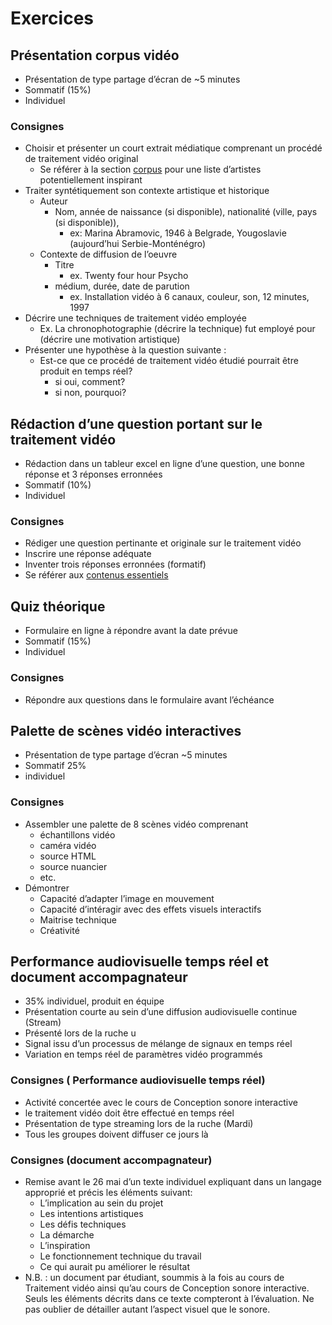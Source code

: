 # Exercices 

## Présentation corpus vidéo {#sommatif_1}
* Présentation de type partage d'écran de ~5 minutes
* Sommatif (15%) 
* Individuel

### Consignes 
* Choisir et présenter un court extrait médiatique comprenant un procédé de traitement vidéo original
    * Se référer à la section [corpus](#corpus) pour une liste d'artistes potentiellement inspirant 
* Traiter syntétiquement son contexte artistique et historique 
    * Auteur
        * Nom, année de naissance (si disponible), nationalité (ville, pays (si disponible)), 
            * ex: Marina Abramovic, 1946 à Belgrade, Yougoslavie (aujourd'hui Serbie-Monténégro)
    * Contexte de diffusion de l'oeuvre
        * Titre 
            * ex. Twenty four hour Psycho
        * médium, durée, date de parution 
            * ex.  Installation vidéo à 6 canaux, couleur, son, 12 minutes, 1997
* Décrire une techniques de traitement vidéo employée 
    * Ex. La chronophotographie (décrire la technique) fut employé pour (décrire une motivation artistique)
* Présenter une hypothèse à la question suivante :
    * Est-ce que ce procédé de traitement vidéo étudié pourrait être produit en temps réel?
        * si oui, comment?
        * si non, pourquoi?





## Rédaction d'une question portant sur le traitement vidéo {#sommatif_2}
* Rédaction dans un tableur excel en ligne d'une question, une bonne réponse et 3 réponses erronnées  
* Sommatif (10%) 
* Individuel

### Consignes

* Rédiger une question pertinante et originale sur le traitement vidéo
* Inscrire une réponse adéquate 
* Inventer trois réponses erronnées (formatif)
* Se référer aux [contenus essentiels]()

## Quiz théorique {#sommatif_3}

* Formulaire en ligne à répondre avant la date prévue
* Sommatif (15%) 
* Individuel

### Consignes
* Répondre aux questions dans le formulaire avant l'échéance 


##  Palette de scènes vidéo interactives  {#sommatif_4}
* Présentation de type partage d'écran  ~5 minutes
* Sommatif 25% 
* individuel

### Consignes

* Assembler une palette de 8 scènes vidéo comprenant
    * échantillons vidéo
    * caméra vidéo 
    * source HTML
    * source nuancier
    * etc.
* Démontrer 
    * Capacité d'adapter l'image en mouvement 
    * Capacité d'intéragir avec des effets visuels interactifs 
    * Maitrise technique
    * Créativité


## Performance audiovisuelle temps réel et document accompagnateur {#sommatif_5}
* 35% individuel, produit en équipe 
* Présentation courte au sein d'une diffusion audiovisuelle continue (Stream) 
* Présenté lors de la ruche u
* Signal issu d'un processus de mélange de signaux en temps réel 
* Variation en temps réel de paramètres vidéo programmés 

### Consignes ( Performance audiovisuelle temps réel)
* Activité concertée avec le cours de Conception sonore interactive
* le traitement vidéo doit être effectué en temps réel 
* Présentation de type streaming lors de la ruche (Mardi) 
* Tous les groupes doivent diffuser ce jours là

### Consignes (document accompagnateur)
* Remise avant le 26 mai d'un texte individuel expliquant dans un langage approprié et précis les éléments suivant:
    * L’implication au sein du projet 
    * Les intentions artistiques
    * Les défis techniques
    * La démarche
    * L’inspiration 
    * Le fonctionnement technique du travail
    * Ce qui aurait pu améliorer le résultat

* N.B. : un document par étudiant, soummis à la fois au cours de Traitement vidéo ainsi qu'au cours de Conception sonore interactive. Seuls les éléments décrits dans ce texte compteront à l’évaluation. Ne pas oublier de détailler autant l'aspect visuel que le sonore.




